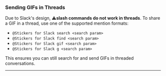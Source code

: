 ### Sending GIFs in Threads

Due to Slack's design, ⚠️**slash commands do not work in threads**. To share a GIF in a thread, use one of the supported mention formats:

- `@Stickers for Slack search <search param>`
- `@Stickers for Slack find <search param>`
- `@Stickers for Slack gif <search param>`
- `@Stickers for Slack g <search param>`

This ensures you can still search for and send GIFs in threaded conversations.

---
